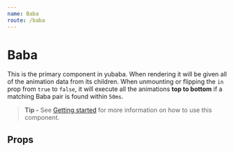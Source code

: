 ```yaml
---
name: Baba
route: /baba
---
```



# Baba

This is the primary component in yubaba.
When rendering it will be given all of the animation data from its children.
When unmounting or flipping the `in` prop from `true` to `false`,
it will execute all the animations **top to bottom** if a matching Baba pair is found within `50ms`.

> **Tip -** See [Getting started](/getting-started) for more information on how to use this component.

## Props

<PropsTable of={Baba} />
